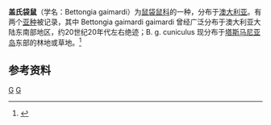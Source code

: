 {{Speciesbox
| taxon = Bettongia gaimardi
| status = NT
| status_system = iucn3.1
| status_ref = <ref name=iucn>{{IUCN2008|assessors=Menkhorst, P.|year=2008|id=2783|title=Bettongia gaimardi|downloaded=29 December 2008}} Database entry includes justification for why this species is listed as near threatened</ref>
| image = Bettongia gaimardi.jpg
| binomial_authority = （[[安塞尔姆·加埃唐·德马雷|Desmarest]]，1822）
| range_map = Eastern Bettong2.png
| range_map_caption = 红色为盖氏袋鼠目前的分布区域
| subdivision_ranks = [[亚种|亚种]]
| subdivision =
''Bettongia gaimardi cuniculus''<br />
†''Bettongia gaimardi gaimardi''
}}
'''盖氏袋鼠'''（学名：Bettongia gaimardi）为[[鼠袋鼠科|鼠袋鼠科]]的一种，分布于[[澳大利亚|澳大利亚]]。有两个[[亚种|亚种]]被记录，其中 Bettongia gaimardi gaimardi 曾经广泛分布于澳大利亚大陆东南部地区，约20世纪20年代左右绝迹；B. g. cuniculus 现分布于[[塔斯马尼亚岛|塔斯马尼亚岛]]东部的林地或草地。<ref>{{Cite web |url=http://www.iucnredlist.org/apps/redlist/details/2783/0 |title=www.iucnredlist.org |accessdate=2012-03-14 |archive-date=2011-05-08 |archive-url=https://www.webcitation.org/5yX0fW1l0?url=http://www.iucnredlist.org/apps/redlist/details/2783/0 |dead-url=no }}</ref>

== 参考资料 ==
{{reflist}}
{{taxonbar}}

[[Category:草原袋鼠属|G]]
[[Category:_1822年描述的动物|G]]